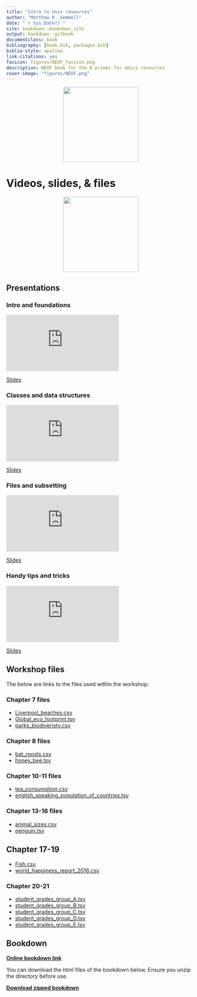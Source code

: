 ```yaml
--- 
title: "Intro to Unix resources"
author: "Matthew R. Gemmell"
date: "`r Sys.Date()`"
site: bookdown::bookdown_site
output: bookdown::gitbook
documentclass: book
bibliography: [book.bib, packages.bib]
biblio-style: apalike
link-citations: yes
favicon: figures/NEOF_favicon.png
description: NEOF book for the R primer for omics resources
cover-image: "figures/NEOF.png"
---
```


<center>
![](figures/NEOF.png){style="width:200px"}
</center>

# Videos, slides, & files

<center>
![](figures/R.png){style="width:200px"}
</center>

## Presentations

### Intro and foundations

<div class="container">
<iframe src="https://www.youtube.com/embed/jIPo7PODiOg" 
frameborder="0" allowfullscreen class="video"></iframe>
</div>

[Slides](https://docs.google.com/presentation/d/1nd1kl1vXD7QPIRDXQG7QSu515ThCnuLvh-oH42HPs7M/edit?usp=sharing)

### Classes and data structures

<div class="container">
<iframe src="https://www.youtube.com/embed/SDO92gnoAHk" 
frameborder="0" allowfullscreen class="video"></iframe>
</div>

[Slides](https://docs.google.com/presentation/d/1J80PSOcy3Uusn_U0NzvSTSFZqZXBf_0tz9bCSGumSSI/edit?usp=sharing)

### Files and subsetting

<div class="container">
<iframe src="https://www.youtube.com/embed/_hg7afEI5sU" 
frameborder="0" allowfullscreen class="video"></iframe>
</div>

[Slides](https://docs.google.com/presentation/d/1ePF3t1cO4Ui_5l8giooZWQuPEL-L4h7047bGCV_oQgg/edit?usp=sharing)

### Handy tips and tricks

<div class="container">
<iframe src="https://www.youtube.com/embed/nv_lOsY_TTY" 
frameborder="0" allowfullscreen class="video"></iframe>
</div>

[Slides](https://docs.google.com/presentation/d/1zO2o39UaeV9o0BbOP-kKZFgku4WfEKia_z2U4-8yJmw/edit?usp=sharing)

## Workshop files

The below are links to the files used within the workshop:

### Chapter 7 files

- [Liverpool_beaches.csv](https://neof-workshops.github.io/R_j4c0xh/downloads/Liverpool_beaches.csv)
- [Global_eco_footprint.tsv](https://neof-workshops.github.io/R_j4c0xh/downloads/Global_eco_footprint.tsv)
- [parks_biodiveristy.csv](https://neof-workshops.github.io/R_j4c0xh/downloads/parks_biodiveristy.csv)

### Chapter 8 files

-   [bat_roosts.csv](https://neof-workshops.github.io/R_j4c0xh/downloads/bat_roosts.csv)
-   [honey_bee.tsv](https://neof-workshops.github.io/R_j4c0xh/downloads/honey_bee.tsv)

### Chapter 10-11 files

-   [tea_consumption.csv](https://neof-workshops.github.io/R_j4c0xh/downloads/tea_consumption.csv)
-   [english_speaking_population_of_countries.tsv](https://neof-workshops.github.io/R_j4c0xh/downloads/english_speaking_population_of_countries.tsv)

### Chapter 13-16 files

-   [animal_sizes.csv](https://neof-workshops.github.io/R_j4c0xh/downloads/animal_sizes.csv)
-   [penguin.tsv](https://neof-workshops.github.io/R_j4c0xh/downloads/penguin.tsv)

## Chapter 17-19

-   [Fish.csv](https://neof-workshops.github.io/R_j4c0xh/downloads/Fish.csv)
-   [world_happiness_report_2016.csv](https://neof-workshops.github.io/R_j4c0xh/downloads/world_happiness_report_2016.csv)

### Chapter 20-21

-   [student_grades_group_A.tsv](https://neof-workshops.github.io/R_j4c0xh/downloads/student_grades_group_A.tsv)
-   [student_grades_group_B.tsv](https://neof-workshops.github.io/R_j4c0xh/downloads/student_grades_group_B.tsv)
-   [student_grades_group_C.tsv](https://neof-workshops.github.io/R_j4c0xh/downloads/student_grades_group_C.tsv)
-   [student_grades_group_D.tsv](https://neof-workshops.github.io/R_j4c0xh/downloads/student_grades_group_D.tsv)
-   [student_grades_group_E.tsv](https://neof-workshops.github.io/R_j4c0xh/downloads/student_grades_group_E.tsv)

## Bookdown

[__Online bookdown link__](https://neof-workshops.github.io/R_j4c0xh/)

You can download the html files of the bookdown below. Ensure you unzip the directory before use.

[__Download zipped bookdown__](https://neof-workshops.github.io/R_j4c0xh/downloads/R_primer_for_omics.zip)


